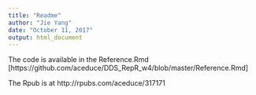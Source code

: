 ```yaml
---
title: "Readme"
author: "Jie Yang"
date: "October 11, 2017"
output: html_document
---
```


The code is available in the Reference.Rmd [https://github.com/aceduce/DDS_RepR_w4/blob/master/Reference.Rmd]

The Rpub is at http://rpubs.com/aceduce/317171